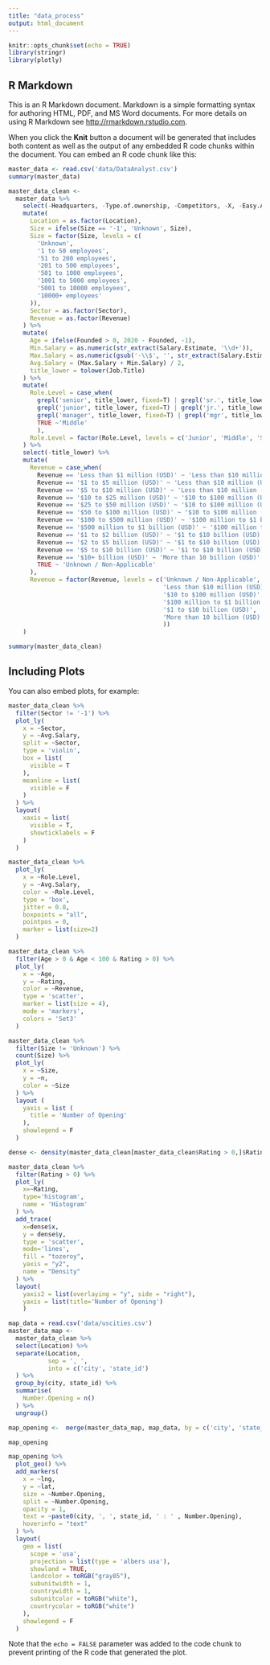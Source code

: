 ```yaml
---
title: "data_process"
output: html_document
---
```


```r
knitr::opts_chunk$set(echo = TRUE)
library(stringr)
library(plotly)
```

## R Markdown

This is an R Markdown document. Markdown is a simple formatting syntax for authoring HTML, PDF, and MS Word documents. For more details on using R Markdown see <http://rmarkdown.rstudio.com>.

When you click the **Knit** button a document will be generated that includes both content as well as the output of any embedded R code chunks within the document. You can embed an R code chunk like this:

```r
master_data <- read.csv('data/DataAnalyst.csv')
summary(master_data)
```


```r
master_data_clean <- 
  master_data %>%
    select(-Headquarters, -Type.of.ownership, -Competitors, -X, -Easy.Apply) %>%
    mutate(
      Location = as.factor(Location),
      Size = ifelse(Size == '-1', 'Unknown', Size),
      Size = factor(Size, levels = c(
        'Unknown',
        '1 to 50 employees',
        '51 to 200 employees',
        '201 to 500 employees',
        '501 to 1000 employees',
        '1001 to 5000 employees',
        '5001 to 10000 employees',
        '10000+ employees'
      )),
      Sector = as.factor(Sector),
      Revenue = as.factor(Revenue)
    ) %>%
    mutate(
      Age = ifelse(Founded > 0, 2020 - Founded, -1),
      Min.Salary = as.numeric(str_extract(Salary.Estimate, '\\d+')),
      Max.Salary = as.numeric(gsub('-\\$', '', str_extract(Salary.Estimate, '-\\$\\d+'))),
      Avg.Salary = (Max.Salary + Min.Salary) / 2,
      title_lower = tolower(Job.Title)
    ) %>%
    mutate(
      Role.Level = case_when(
        grepl('senior', title_lower, fixed=T) | grepl('sr.', title_lower, fixed=T) ~ 'Senior',
        grepl('junior', title_lower, fixed=T) | grepl('jr.', title_lower, fixed=T)~ 'Junior',
        grepl('manager', title_lower, fixed=T) | grepl('mgr', title_lower, fixed=T) | grepl('lead', title_lower, fixed=T) ~ 'Lead',
        TRUE ~'Middle'
        ),
      Role.Level = factor(Role.Level, levels = c('Junior', 'Middle', 'Senior', 'Lead'))
    ) %>%
    select(-title_lower) %>%
    mutate(
      Revenue = case_when(
        Revenue == 'Less than $1 million (USD)' ~ 'Less than $10 million (USD)',
        Revenue == '$1 to $5 million (USD)' ~ 'Less than $10 million (USD)',
        Revenue == '$5 to $10 million (USD)' ~ 'Less than $10 million (USD)',
        Revenue == '$10 to $25 million (USD)' ~ '$10 to $100 million (USD)',
        Revenue == '$25 to $50 million (USD)' ~ '$10 to $100 million (USD)',
        Revenue == '$50 to $100 million (USD)' ~ '$10 to $100 million (USD)',
        Revenue == '$100 to $500 million (USD)' ~ '$100 million to $1 billion (USD)',
        Revenue == '$500 million to $1 billion (USD)' ~ '$100 million to $1 billion (USD)',
        Revenue == '$1 to $2 billion (USD)' ~ '$1 to $10 billion (USD)',
        Revenue == '$2 to $5 billion (USD)' ~ '$1 to $10 billion (USD)',
        Revenue == '$5 to $10 billion (USD)' ~ '$1 to $10 billion (USD)',
        Revenue == '$10+ billion (USD)' ~ 'More than 10 billion (USD)',
        TRUE ~ 'Unknown / Non-Applicable'
      ),
      Revenue = factor(Revenue, levels = c('Unknown / Non-Applicable',
                                           'Less than $10 million (USD)', 
                                           '$10 to $100 million (USD)', 
                                           '$100 million to $1 billion (USD)', 
                                           '$1 to $10 billion (USD)',
                                           'More than 10 billion (USD)'
                                           ))
    )

summary(master_data_clean)
```

## Including Plots

You can also embed plots, for example:

```r
master_data_clean %>%
  filter(Sector != '-1') %>%
  plot_ly(
    x = ~Sector,
    y = ~Avg.Salary,
    split = ~Sector,
    type = 'violin',
    box = list(
      visible = T
    ),
    meanline = list(
      visible = F
    )
  ) %>%
  layout(
    xaxis = list(
      visible = T,
      showticklabels = F
    )
  )
```
```r
master_data_clean %>%
  plot_ly(
    x = ~Role.Level,
    y = ~Avg.Salary,
    color = ~Role.Level,
    type = 'box',
    jitter = 0.8,
    boxpoints = "all",
    pointpos = 0,
    marker = list(size=2)
  )
```

```r
master_data_clean %>%
  filter(Age > 0 & Age < 100 & Rating > 0) %>%
  plot_ly(
    x = ~Age,
    y = ~Rating,
    color = ~Revenue,
    type = 'scatter',
    marker = list(size = 4),
    mode = 'markers',
    colors = 'Set3'
  )
```

```r
master_data_clean %>%
  filter(Size != 'Unknown') %>%
  count(Size) %>%
  plot_ly(
    x = ~Size,
    y = ~n,
    color = ~Size
  ) %>%
  layout (
    yaxis = list (
      title = 'Number of Opening'
    ),
    showlegend = F
  )
```

```r
dense <- density(master_data_clean[master_data_clean$Rating > 0,]$Rating)

master_data_clean %>%
  filter(Rating > 0) %>%
  plot_ly(
    x=~Rating,
    type='histogram',
    name = 'Histogram'
  ) %>%
  add_trace(
    x=dense$x,
    y = dense$y,
    type = 'scatter',
    mode='lines',
    fill = "tozeroy", 
    yaxis = "y2", 
    name = "Density"
  ) %>%
  layout(
    yaxis2 = list(overlaying = "y", side = "right"),
    yaxis = list(title='Number of Opening')
    )
```

```r
map_data = read.csv('data/uscities.csv')
master_data_map <- 
  master_data_clean %>%
  select(Location) %>%
  separate(Location,
           sep = ', ',
           into = c('city', 'state_id')
  ) %>% 
  group_by(city, state_id) %>%
  summarise(
    Number.Opening = n()
  ) %>%
  ungroup()

map_opening <-  merge(master_data_map, map_data, by = c('city', 'state_id'))

map_opening
```

```r
map_opening %>%
  plot_geo() %>%
  add_markers(
    x = ~lng, 
    y = ~lat, 
    size = ~Number.Opening,
    split = ~Number.Opening,
    opacity = 1,
    text = ~paste0(city, ', ', state_id, ' : ' , Number.Opening),
    hoverinfo = "text"
  ) %>%
  layout(
    geo = list(
      scope = 'usa',
      projection = list(type = 'albers usa'),
      showland = TRUE,
      landcolor = toRGB("gray85"),
      subunitwidth = 1,
      countrywidth = 1,
      subunitcolor = toRGB("white"),
      countrycolor = toRGB("white")
    ),
    showlegend = F
  )
```



Note that the `echo = FALSE` parameter was added to the code chunk to prevent printing of the R code that generated the plot.
